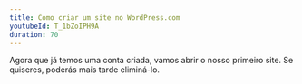 ```yaml
---
title: Como criar um site no WordPress.com
youtubeId: T_1bZoIPH9A
duration: 70
---
```


Agora que já temos uma conta criada, vamos abrir o nosso primeiro site. Se quiseres, poderás mais tarde eliminá-lo.